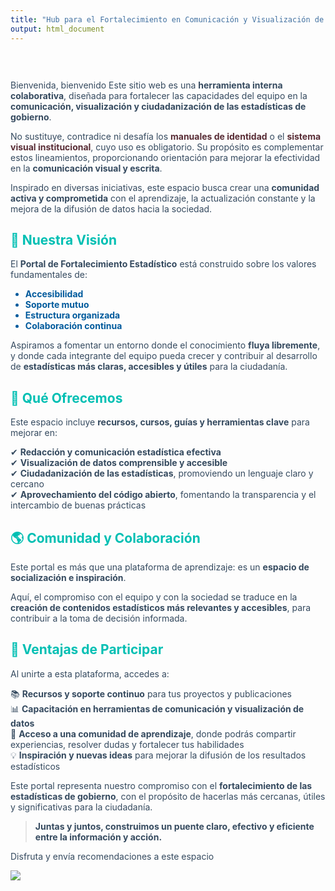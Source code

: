 ---
title: "Hub para el Fortalecimiento en Comunicación y Visualización de Datos de Gobierno"
output: html_document
---


<style type="text/css">

/* Navbar Styles */
.navbar {
  background-color:  #00BFB3 !important; /* Background color of the navbar */
  border-color:   #00BFB3 !important; /* Border color of the navbar */
  background-image: none !important; /* Removes any background image */
  height: 65px; /* Sets navbar height */
}

/* Navbar Link Styles */
.navbar-default .navbar-nav > li > a {
  color: #FFFFFF !important;  /* Text color for links */
  font-weight: bold !important; /* Bold text */
}

.navbar-default .navbar-nav > li > a:hover,
.navbar-default .navbar-nav > li > a:focus {
  color: #D8CEFF !important; /* Hover and focus text color */
  font-weight: bold; /* Keeps text bold on hover/focus */
}

/* Navbar Collapse Menu Styles */
.navbar-collapse {
  background-color: #00BFB3 !important; /* Background color for the collapsed navbar */
}

/* Dropdown Menu Link Styles */
.navbar-nav > li > a {
  color: #D8CEFF; /* Text color for dropdown links */
  font-weight: bold;
  padding: 10px 15px; /* Padding for dropdown links */
}

.navbar-nav > li > a:hover,
.navbar-nav > li > a:focus,
.navbar-nav > .active > a {
  background-color:  #00BFB3; /* Background color on hover/active */
  color:  #00BFB3; /* Text color on hover/active */
}

/* Active List Group Item Styles */
.list-group-item.active,
.list-group-item.active:focus,
.list-group-item.active:hover {
  z-index: 2;
  color: #00BFB3; /* Text color for active list item */
  background-color:  #E4D0EF; /* Background color for active list item */
  border-color: #E4D0EF; /* Border color for active list item */
}

/* Title, Subtitle, Author, and Date Styles */
h1.title {
  color:  #003057; /* Color for title */
}

h4.subtitle {
  color:  #003057; /* Color for subtitle */
}

h5.author {
  color:  #003057; /* Color for author */
}

h5.date {
  color: #00BFB3; /* Color for date */
}


/* Hyperlink Styles */
a {
  color: #582C35; /* Text color for hyperlinks */
  text-decoration: none; /* Removes underline from hyperlinks */
}

a:hover {
  color: #005a9c; /* Color when hovering over hyperlinks */
  text-decoration: underline; /* Underlines text when hovering over hyperlinks */
}

a:visited {
  color: #6C4F56; /* Color for visited hyperlinks */
}

a:active {
  color: #4A2C31; /* Color for active hyperlinks (while clicking) */
}


/* Cambia el color del cuerpo del texto */
body {
  color: #2E3A46 !important; /* Un gris oscuro para mejorar la lectura */
}

/* Cambia el color de los párrafos */
p {
  color: #354A5F !important; /* Azul-grisáceo más claro */
}

/* Cambia el color del texto en listas */
ul li {
  color: #005a9c !important; /* Azul más fuerte */
}

</style>


<div class="row" style="padding-top: 30px;">
<div class="col-sm-6" style="color:#00BFB3;">

Bienvenida, bienvenido 
Este sitio web es una **herramienta interna colaborativa**, diseñada para fortalecer las capacidades del equipo en la **comunicación, visualización y ciudadanización de las estadísticas de gobierno**.  

No sustituye, contradice ni desafía los [**manuales de identidad**](https://sc.inegi.org.mx/repositorioNormateca/MII_2024.pdf) o el [**sistema visual institucional**](https://intranet.inegi.org.mx/docs/Imagen_Institucional/sistema_visual.pdf), cuyo uso es obligatorio. Su propósito es complementar estos lineamientos, proporcionando orientación para mejorar la efectividad en la **comunicación visual y escrita**.  
   

Inspirado en diversas iniciativas, este espacio busca crear una **comunidad activa y comprometida** con el aprendizaje, la actualización constante y la mejora de la difusión de datos hacia la sociedad.

## 📌 **Nuestra Visión**  

El **Portal de Fortalecimiento Estadístico** está construido sobre los valores fundamentales de:  

- **Accesibilidad**  
- **Soporte mutuo**  
- **Estructura organizada**  
- **Colaboración continua**  

Aspiramos a fomentar un entorno donde el conocimiento **fluya libremente**, y donde cada integrante del equipo pueda crecer y contribuir al desarrollo de **estadísticas más claras, accesibles y útiles** para la ciudadanía.  


## 🚀 **Qué Ofrecemos**  

Este espacio incluye **recursos, cursos, guías y herramientas clave** para mejorar en:  

✔ **Redacción y comunicación estadística efectiva**  
✔ **Visualización de datos comprensible y accesible**  
✔ **Ciudadanización de las estadísticas**, promoviendo un lenguaje claro y cercano  
✔ **Aprovechamiento del código abierto**, fomentando la transparencia y el intercambio de buenas prácticas  


## 🌎 **Comunidad y Colaboración**  

Este portal es más que una plataforma de aprendizaje: es un **espacio de socialización e inspiración**.  

Aquí, el compromiso con el equipo y con la sociedad se traduce en la **creación de contenidos estadísticos más relevantes y accesibles**, para contribuir a la toma de decisión informada.



## 🎯 **Ventajas de Participar**  

Al unirte a esta plataforma, accedes a:  

📚 **Recursos y soporte continuo** para tus proyectos y publicaciones  
📊 **Capacitación en herramientas de comunicación y visualización de datos**  
🤝 **Acceso a una comunidad de aprendizaje**, donde podrás compartir experiencias, resolver dudas y fortalecer tus habilidades  
💡 **Inspiración y nuevas ideas** para mejorar la difusión de los resultados estadísticos  



Este portal representa nuestro compromiso con el **fortalecimiento de las estadísticas de gobierno**, con el propósito de hacerlas más cercanas, útiles y significativas para la ciudadanía.  

> **Juntas y juntos, construimos un puente claro, efectivo y eficiente entre la información y acción.**  

Disfruta y envía recomendaciones a este espacio


</div>
<div class="col-sm-6">

<!-- ### [Crump Lab: Human Cognition and Performance](https://crumplab.github.io) -->

<!-- <a href = "https://crumplab.github.io"> -->
![](images/logo.png)
</a>
</div>
